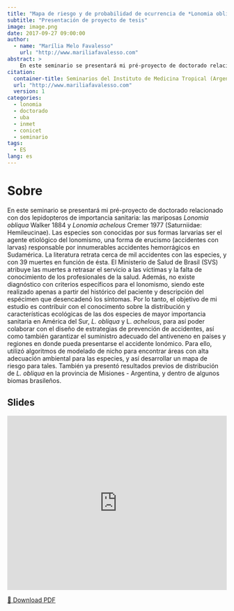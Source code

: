 ```yaml
---
title: "Mapa de riesgo y de probabilidad de ocurrencia de *Lonomia obliqua* y *Lonomia achelous* (Saturniidae, Lepidoptera)"
subtitle: "Presentación de proyecto de tesis"
image: image.png
date: 2017-09-27 09:00:00
author:
  - name: "Marília Melo Favalesso"
    url: "http://www.mariliafavalesso.com"
abstract: >
    En este seminario se presentará mi pré-proyecto de doctorado relacionado con dos lepidopteros de importancia sanitaria: las mariposas Lonomia obliqua Walker 1884 y Lonomia achelous Cremer 1977 (Saturniidae: Hemileucinae).
citation: 
  container-title: Seminarios del Instituto de Medicina Tropical (Argentina)
  url: "http://www.mariliafavalesso.com"
  version: 1
categories:
  - lonomia
  - doctorado
  - uba
  - inmet
  - conicet
  - seminario
tags: 
  - ES
lang: es
---
```


# Sobre

En este seminario se presentará mi pré-proyecto de doctorado relacionado con dos lepidopteros de importancia sanitaria: las mariposas *Lonomia obliqua* Walker 1884 y *Lonomia achelous* Cremer 1977 (Saturniidae: Hemileucinae). Las especies son conocidas por sus formas larvarias ser el agente etiológico del lonomismo, una forma de erucismo (accidentes con larvas) responsable por innumerables accidentes hemorrágicos en Sudamérica. La literatura retrata cerca de mil accidentes con las especies, y con 39 muertes en función de ésta. El Ministerio de Salud de Brasil (SVS) atribuye las muertes a retrasar el servicio a las víctimas y la falta de conocimiento de los profesionales de la salud. Además, no existe diagnóstico con criterios específicos para el lonomismo, siendo este realizado apenas a partir del histórico del paciente y descripción del espécimen que desencadenó los síntomas. Por lo tanto, el objetivo de mi estudio es contribuir con el conocimento sobre la distribución y características ecológicas de las dos especies de mayor importancia sanitaria en América del Sur, *L. obliqua* y L. *achelous*, para así poder colaborar con el diseño de estrategias de prevención de accidentes, así como también garantizar el suministro adecuado del antiveneno en países y regiones en donde pueda presentarse el accidente lonómico. Para ello, utilizó algoritmos de modelado de nicho para encontrar áreas con alta adecuación ambiental para las especies, y así desarrollar un mapa de riesgo para tales. También ya presentó resultados previos de distribución de *L. obliqua* en la provincia de Misiones - Argentina, y dentro de algunos biomas brasileños.

## Slides

<object data="https://docs.google.com/gview?embedded=true&amp;url=https://raw.githubusercontent.com/mmfava/apresentacoes-eventos-cientificos-doc/main/2017%20Semin%C3%A1rio%20&#39;Mapa%20de%20riesgo%20lonomismo&#39;%20INMET/slides.pdf" type="application/pdf" width="100%" height="600px" style="min-height:50vh;">

<!-- Fallback se o navegador não suportar PDF -->

<iframe src="https://docs.google.com/gview?embedded=true&amp;url=https://raw.githubusercontent.com/mmfava/apresentacoes-eventos-cientificos-doc/main/2017%20Semin%C3%A1rio%20&#39;Mapa%20de%20riesgo%20lonomismo&#39;%20INMET/slides.pdf" width="100%" height="400px" style="border: none;">

</iframe>

</object>

<a href="https://raw.githubusercontent.com/mmfava/apresentacoes-eventos-cientificos-doc/main/2017%20Semin%C3%A1rio%20'Mapa%20de%20riesgo%20lonomismo'%20INMET/resumen.pdf" 
   class="btn btn-primary" target="_blank"> 📄 Download PDF </a>